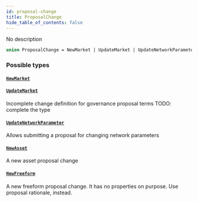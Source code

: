 ```yaml
---
id: proposal-change
title: ProposalChange
hide_table_of_contents: false
---
```



No description

```graphql
union ProposalChange = NewMarket | UpdateMarket | UpdateNetworkParameter | NewAsset | NewFreeform
```


### Possible types

#### [`NewMarket`](/docs/mainnet/graphql/objects/new-market)




#### [`UpdateMarket`](/docs/mainnet/graphql/objects/update-market)

Incomplete change definition for governance proposal terms
TODO: complete the type


#### [`UpdateNetworkParameter`](/docs/mainnet/graphql/objects/update-network-parameter)

Allows submitting a proposal for changing network parameters


#### [`NewAsset`](/docs/mainnet/graphql/objects/new-asset)

A new asset proposal change


#### [`NewFreeform`](/docs/mainnet/graphql/objects/new-freeform)

A new freeform proposal change. It has no properties on purpose. Use proposal
rationale, instead.




